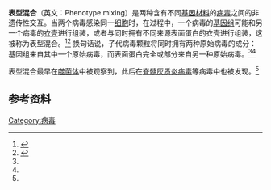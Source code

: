 '''表型混合'''（英文：Phenotype mixing）是两种含有不同[[基因|基因材料]]的[[病毒|病毒]]之间的非遗传性交互。当两个病毒感染同一[[细胞|细胞]]时，在{{le|病毒复制|Viral replication}}过程中，一个病毒的[[基因组|基因组]]可能和另一个病毒的[[衣壳|衣壳]]进行组装，或者与同时拥有不同来源表面蛋白的衣壳进行组装，这被称为表型混合。<ref name=":0">{{Cite journal|title=Phenotypic Mixing between Group A Arboviruses|url=https://www.nature.com/articles/2101397a0|last=Burge|first=B. W.|last2=Pfefferkorn|first2=E. R.|date=1966-06|journal=Nature|issue=5043|doi=10.1038/2101397a0|volume=210|pages=1397–1399|language=en|issn=1476-4687}}</ref><ref name=":1">{{Cite web|title=Viral Genetics|url=https://www.microbiologybook.org/mhunt/genet.htm|accessdate=2021-04-02|work=www.microbiologybook.org|archive-date=2021-01-03|archive-url=https://web.archive.org/web/20210103011959/http://www.microbiologybook.org/mhunt/genet.htm|dead-url=no}}</ref> 换句话说，子代病毒颗粒将同时拥有两种原始病毒的成分：基因组来自其中一个原始病毒，而表面蛋白完全或部分来自另一种原始病毒。<ref name=":0" /><ref name=":1" />

表型混合最早在[[噬菌体|噬菌体]]中被观察到，此后在[[脊髓灰質炎病毒|脊髓灰质炎病毒]]等病毒中也被发现。<ref name=":0" />

== 参考资料 ==
{{reflist}}

{{Viruses}}
[[Category:病毒|Category:病毒]]